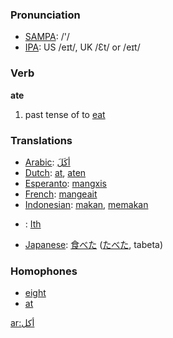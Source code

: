 === Pronunciation ===
*[[w:SAMPA|SAMPA]]: /'/
*[[w:IPA|IPA]]: US /eɪt/, UK /Ɛt/ or /eɪt/

=== Verb ===

'''ate'''

# past tense of to [[eat]]

===Translations===

*[[Arabic]]: [[أكَلَ]]
*[[Dutch]]: [[at]], [[aten]]
*[[Esperanto]]: [[mangxis]]
*[[French]]: [[mangeait]]
*[[Indonesian]]: [[makan]], [[makan|memakan]]
*{{ga}}: [[Ith]]
*[[Japanese]]: [[食べた]] ([[たべた]], tabeta)

===Homophones===
*[[eight]]
*[[at]]

[[ar:أكل]]